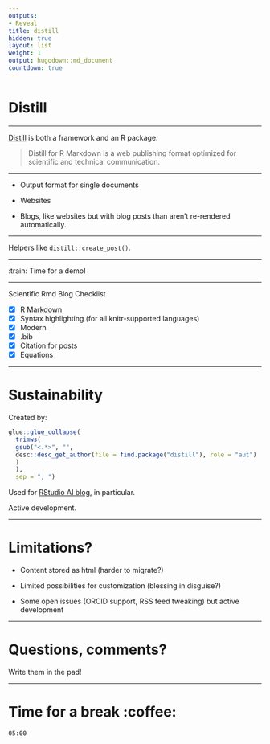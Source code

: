 ```yaml
---
outputs:
- Reveal
title: distill
hidden: true
layout: list
weight: 1
output: hugodown::md_document
countdown: true
---
```


# Distill

---

[Distill](rstudio.github.io/distill/) is both a framework and an R package.

> Distill for R Markdown is a web publishing format optimized for scientific and technical communication.

---

* Output format for single documents

* Websites

* Blogs, like websites but with blog posts than aren't re-rendered automatically.

---

Helpers like `distill::create_post()`.

---

:train: Time for a demo!

---

Scientific Rmd Blog Checklist

* [x] R Markdown
* [x] Syntax highlighting (for all knitr-supported languages)
* [x] Modern
* [x] .bib
* [x] Citation for posts
* [x] Equations

---

# Sustainability

Created by:

```r
glue::glue_collapse(
  trimws(
  gsub("<.*>", "",
  desc::desc_get_author(file = find.package("distill"), role = "aut")
  )
  ), 
  sep = ", ")
```

Used for [RStudio AI blog](https://blogs.rstudio.com/ai/), in particular.

Active development.

---

# Limitations?

* Content stored as html (harder to migrate?)

* Limited possibilities for customization (blessing in disguise?)

* Some open issues (ORCID support, RSS feed tweaking) but active development

---

# Questions, comments?

Write them in the pad!

---

# Time for a break :coffee:

<!--html_preserve-->

<div id="timer_5ee3a3da" class="countdown" style="top:100;left:0;" data-warnwhen="0">

<code class="countdown-time"><span class="countdown-digits minutes">05</span><span class="countdown-digits colon">:</span><span class="countdown-digits seconds">00</span></code>

</div>

<!--/html_preserve-->